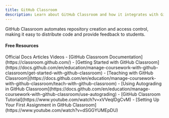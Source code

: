 ```yaml
---
title: GitHub Classroom
description: Learn about GitHub Classroom and how it integrates with Git for education
---
```

GitHub Classroom automates repository creation and access control, making it easy to distribute code and provide feedback to students.

#### Free Resources

<Tabs defaultValue="official">
<TabsList>
<TabsTrigger value="official">Official Docs</TabsTrigger>
<TabsTrigger value="article">Articles</TabsTrigger>
<TabsTrigger value="video">Videos</TabsTrigger>
</TabsList>

<TabsContent value="official">
<Note type="note" title="official">
- [GitHub Classroom Documentation](https://classroom.github.com/)
- [Getting Started with GitHub Classroom](https://docs.github.com/en/education/manage-coursework-with-github-classroom/get-started-with-github-classroom)
</Note>
</TabsContent>
<TabsContent value="article">
<Note type="note" title="article">
- [Teaching with GitHub Classroom](https://docs.github.com/en/education/manage-coursework-with-github-classroom/teach-with-github-classroom)
- [Using Autograding in GitHub Classroom](https://docs.github.com/en/education/manage-coursework-with-github-classroom/use-autograding)
</Note>
</TabsContent>
<TabsContent value="video">
<Note type="note" title="video">
- [GitHub Classroom Tutorial](https://www.youtube.com/watch?v=xVVeqIDgCvM)
- [Setting Up Your First Assignment in GitHub Classroom](https://www.youtube.com/watch?v=dSGGYUMEpDU)
</Note>
</TabsContent>
</Tabs>
